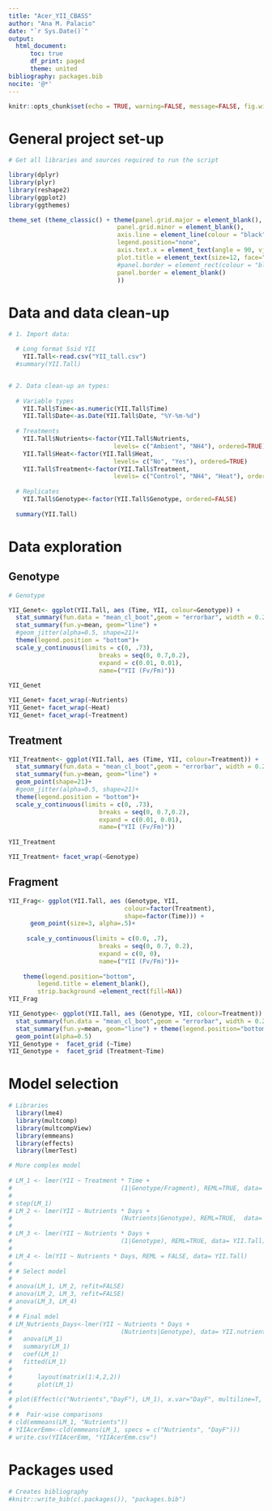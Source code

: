 ```yaml
---
title: "Acer_YII_CBASS"
author: "Ana M. Palacio"
date: "`r Sys.Date()`"
output:
  html_document:
      toc: true
      df_print: paged
      theme: united
bibliography: packages.bib
nocite: '@*'
---
```


```r
knitr::opts_chunk$set(echo = TRUE, warning=FALSE, message=FALSE, fig.width=7, fig.height=7 )
```

# General project set-up 

```r

# Get all libraries and sources required to run the script

library(dplyr)
library(plyr)
library(reshape2)
library(ggplot2)
library(ggthemes)

theme_set (theme_classic() + theme(panel.grid.major = element_blank(),
                              panel.grid.minor = element_blank(), 
                              axis.line = element_line(colour = "black"),
                              legend.position="none",
                              axis.text.x = element_text(angle = 90, vjust = 0.5),
                              plot.title = element_text(size=12, face="bold"),
                              #panel.border = element_rect(colour = "black", fill=NA, size=1)
                              panel.border = element_blank()
                              ))
```

# Data and data clean-up 

```r

# 1. Import data: 

  # Long format Ssid YII
    YII.Tall<-read.csv("YII_tall.csv")
  #summary(YII.Tall)


# 2. Data clean-up an types: 
  
  # Variable types 
    YII.Tall$Time<-as.numeric(YII.Tall$Time)
    YII.Tall$Date<-as.Date(YII.Tall$Date, "%Y-%m-%d")
    
  # Treatments
    YII.Tall$Nutrients<-factor(YII.Tall$Nutrients, 
                             levels= c("Ambient", "NH4"), ordered=TRUE)
    YII.Tall$Heat<-factor(YII.Tall$Heat, 
                             levels= c("No", "Yes"), ordered=TRUE)
    YII.Tall$Treatment<-factor(YII.Tall$Treatment, 
                             levels= c("Control", "NH4", "Heat"), ordered=TRUE)
    
  # Replicates
    YII.Tall$Genotype<-factor(YII.Tall$Genotype, ordered=FALSE)
  
  summary(YII.Tall)

```

# Data exploration

## Genotype

```r
# Genotype

YII_Genet<- ggplot(YII.Tall, aes (Time, YII, colour=Genotype)) +
  stat_summary(fun.data = "mean_cl_boot",geom = "errorbar", width = 0.2 )+
  stat_summary(fun.y=mean, geom="line") + 
  #geom_jitter(alpha=0.5, shape=21)+
  theme(legend.position = "bottom")+
  scale_y_continuous(limits = c(0, .73),
                         breaks = seq(0, 0.7,0.2),  
                         expand = c(0.01, 0.01),
                         name=("YII (Fv/Fm)"))
  
YII_Genet

YII_Genet+ facet_wrap(~Nutrients)
YII_Genet+ facet_wrap(~Heat)
YII_Genet+ facet_wrap(~Treatment)

```

## Treatment

```r

YII_Treatment<- ggplot(YII.Tall, aes (Time, YII, colour=Treatment)) +
  stat_summary(fun.data = "mean_cl_boot",geom = "errorbar", width = 0.2 )+
  stat_summary(fun.y=mean, geom="line") + 
  geom_point(shape=21)+
  #geom_jitter(alpha=0.5, shape=21)+
  theme(legend.position = "bottom")+
  scale_y_continuous(limits = c(0, .73),
                         breaks = seq(0, 0.7,0.2),  
                         expand = c(0.01, 0.01),
                         name=("YII (Fv/Fm)")) 
  
YII_Treatment

YII_Treatment+ facet_wrap(~Genotype)
```

## Fragment

```r
YII_Frag<- ggplot(YII.Tall, aes (Genotype, YII,
                                colour=factor(Treatment),
                                shape=factor(Time))) + 
      geom_point(size=3, alpha=.5)+
      
     scale_y_continuous(limits = c(0.0, .7),
                         breaks = seq(0, 0.7, 0.2),  
                         expand = c(0, 0),
                         name=("YII (Fv/Fm)"))+
    
    theme(legend.position="bottom",
        legend.title = element_blank(), 
        strip.background =element_rect(fill=NA)) 
YII_Frag


```


```r
YII_Genotype<- ggplot(YII.Tall, aes (Genotype, YII, colour=Treatment)) +
  stat_summary(fun.data = "mean_cl_boot",geom = "errorbar", width = 0.2 )+
  stat_summary(fun.y=mean, geom="line") + theme(legend.position="bottom")+
  geom_point(alpha=0.5)
YII_Genotype +  facet_grid (~Time)
YII_Genotype +  facet_grid (Treatment~Time)

```


# Model selection 

```r

# Libraries 
  library(lme4)
  library(multcomp)
  library(multcompView)
  library(emmeans)
  library(effects)
  library(lmerTest)

# More complex model 
    
# LM_1 <- lmer(YII ~ Treatment * Time + 
#                              (1|Genotype/Fragment), REML=TRUE, data= YII.Tall)
# 
# step(LM_1)
# LM_2 <- lmer(YII ~ Nutrients * Days + 
#                              (Nutrients|Genotype), REML=TRUE,  data= YII.Tall)
#  
# LM_3 <- lmer(YII ~ Nutrients * Days + 
#                              (1|Genotype), REML=TRUE, data= YII.Tall)
#  
# LM_4 <- lm(YII ~ Nutrients * Days, REML = FALSE, data= YII.Tall)
# 
# # Select model
# 
# anova(LM_1, LM_2, refit=FALSE)
# anova(LM_2, LM_3, refit=FALSE)
# anova(LM_3, LM_4)
#  
# # Final mdel 
# LM_Nutrients_Days<-lmer(YII ~ Nutrients * Days + 
#                              (Nutrients|Genotype), data= YII.nutrients)
#   anova(LM_1)
#   summary(LM_1)
#   coef(LM_1)
#   fitted(LM_1)
#       
#       layout(matrix(1:4,2,2))  
#       plot(LM_1)  
#       
# plot(Effect(c("Nutrients","DayF"), LM_1), x.var="DayF", multiline=T, ci.style="bars")
# 
# #  Pair-wise comparisons
# cld(emmeans(LM_1, "Nutrients"))
# YIIAcerEmm<-cld(emmeans(LM_1, specs = c("Nutrients", "DayF")))
# write.csv(YIIAcerEmm, "YIIAcerEmm.csv")

```


# Packages used

```r
# Creates bibliography 
#knitr::write_bib(c(.packages()), "packages.bib")
```